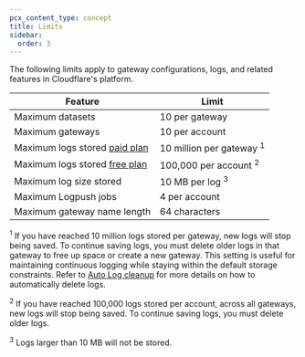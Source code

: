```yaml
---
pcx_content_type: concept
title: Limits
sidebar:
  order: 3
---
```



The following limits apply to gateway configurations, logs, and related features in Cloudflare's platform.

| Feature                                                         | Limit                               |
| --------------------------------------------------------------- | ----------------------------------- |
| Maximum datasets                                                | 10 per gateway                      |
| Maximum gateways                                                | 10 per account                      |
| Maximum logs stored [paid plan](/ai-gateway/reference/pricing/) | 10 million per gateway <sup>1</sup> |
| Maximum logs stored [free plan](/ai-gateway/reference/pricing/) | 100,000 per account <sup>2</sup>    |
| Maximum log size stored                                         | 10 MB per log <sup>3</sup>          |
| Maximum Logpush jobs                                            | 4 per account                       |
| Maximum gateway name length                                     | 64 characters                       |

<sup>1</sup> If you have reached 10 million logs stored per gateway, new logs
will stop being saved. To continue saving logs, you must delete older logs in
that gateway to free up space or create a new gateway. This setting is useful
for maintaining continuous logging while staying within the default storage
constraints. Refer to [Auto Log cleanup](/observability/logging/) for more
details on how to automatically delete logs.

<sup>2</sup> If you have reached 100,000 logs stored per account, across all
gateways, new logs will stop being saved. To continue saving logs, you must
delete older logs.

<sup>3</sup> Logs larger than 10 MB will not be stored.

<Render file="limits-increase" product="ai-gateway" />
